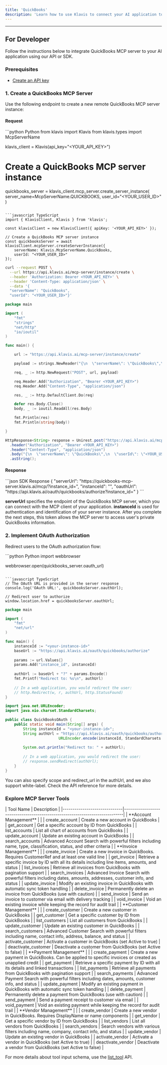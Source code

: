 ```yaml
---
title: 'QuickBooks'
description: 'Learn how to use Klavis to connect your AI application to QuickBooks MCP Server'
---
```



<NoCodeSnippet />

---

## For Developer

Follow the instructions below to integrate QuickBooks MCP server to your AI application using our API or SDK.

### Prerequisites

- [Create an API key](https://www.klavis.ai/home/api-keys)

### 1. Create a QuickBooks MCP Server

Use the following endpoint to create a new remote QuickBooks MCP server instance:

#### Request
<CodeGroup>
```python Python
from klavis import Klavis
from klavis.types import McpServerName

klavis_client = Klavis(api_key="<YOUR_API_KEY>")

# Create a QuickBooks MCP server instance
quickbooks_server = klavis_client.mcp_server.create_server_instance(
    server_name=McpServerName.QUICKBOOKS,
    user_id="<YOUR_USER_ID>"
)
```

```javascript TypeScript
import { KlavisClient, Klavis } from 'klavis';

const klavisClient = new KlavisClient({ apiKey: '<YOUR_API_KEY>' });

// Create a QuickBooks MCP server instance
const quickbooksServer = await klavisClient.mcpServer.createServerInstance({
    serverName: Klavis.McpServerName.QuickBooks,
    userId: "<YOUR_USER_ID>"
});
```

```bash cURL
curl --request POST \
  --url https://api.klavis.ai/mcp-server/instance/create \
  --header 'Authorization: Bearer <YOUR_API_KEY>' \
  --header 'Content-Type: application/json' \
  --data '{
  "serverName": "QuickBooks",
  "userId": "<YOUR_USER_ID>"}'
```

```go Go
package main

import (
	"fmt"
	"strings"
	"net/http"
	"io/ioutil"
)

func main() {

	url := "https://api.klavis.ai/mcp-server/instance/create"

	payload := strings.NewReader("{\n  \"serverName\": \"QuickBooks\",\n  \"userId\": \"<YOUR_USER_ID>\"\n}")

	req, _ := http.NewRequest("POST", url, payload)

	req.Header.Add("Authorization", "Bearer <YOUR_API_KEY>")
	req.Header.Add("Content-Type", "application/json")

	res, _ := http.DefaultClient.Do(req)

	defer res.Body.Close()
	body, _ := ioutil.ReadAll(res.Body)

	fmt.Println(res)
	fmt.Println(string(body))

}
```

```java Java
HttpResponse<String> response = Unirest.post("https://api.klavis.ai/mcp-server/instance/create")
  .header("Authorization", "Bearer <YOUR_API_KEY>")
  .header("Content-Type", "application/json")
  .body("{\n  \"serverName\": \"QuickBooks\",\n  \"userId\": \"<YOUR_USER_ID>\"\n}")
  .asString();
```
</CodeGroup>

#### Response
<CodeGroup>
```json SDK Response
{
  "serverUrl": "https://quickbooks-mcp-server.klavis.ai/mcp/?instance_id=<instance-id>",
  "instanceId": "<instance-id>",
  "oauthUrl": "https://api.klavis.ai/oauth/quickbooks/authorize?instance_id=<instance-id>"
}
```
</CodeGroup>

<Check> **serverUrl** specifies the endpoint of the QuickBooks MCP server, which you can connect with the MCP client of your application.</Check>
<Note> **instanceId** is used for authentication and identification of your server instance. After you complete the next steps, this token allows the MCP server to access user's private QuickBooks information.</Note>

### 2. Implement OAuth Authorization

Redirect users to the OAuth authorization flow:

<CodeGroup>
```python Python
import webbrowser

webbrowser.open(quickbooks_server.oauth_url)
```

```javascript TypeScript
// The OAuth URL is provided in the server response
console.log('OAuth URL:', quickbooksServer.oauthUrl);

// Redirect user to authorize
window.location.href = quickbooksServer.oauthUrl;
```

```go Go
package main

import (
    "fmt"
    "net/url"
)

func main() {
    instanceId := "<your-instance-id>"
    baseUrl := "https://api.klavis.ai/oauth/quickbooks/authorize"
    
    params := url.Values{}
    params.Add("instance_id", instanceId)
    
    authUrl := baseUrl + "?" + params.Encode()
    fmt.Printf("Redirect to: %s\n", authUrl)
    
    // In a web application, you would redirect the user:
    // http.Redirect(w, r, authUrl, http.StatusFound)
}
```

```java Java
import java.net.URLEncoder;
import java.nio.charset.StandardCharsets;

public class QuickBooksOAuth {
    public static void main(String[] args) {
        String instanceId = "<your-instance-id>";
        String authUrl = "https://api.klavis.ai/oauth/quickbooks/authorize?instance_id=" + 
                        URLEncoder.encode(instanceId, StandardCharsets.UTF_8);
        
        System.out.println("Redirect to: " + authUrl);
        
        // In a web application, you would redirect the user:
        // response.sendRedirect(authUrl);
    }
}
```
</CodeGroup>

<Tip>
You can also specify scope and redirect_url in the authUrl, and we also support white-label. Check the API reference for more details.
</Tip>

### Explore MCP Server Tools

<Accordion title="Tools Information">
| Tool Name                    | Description                                                                 |
|------------------------------|-----------------------------------------------------------------------------|
| **Account Management**       |                                                                             |
| create_account               | Create a new account in QuickBooks                                          |
| get_account                  | Get a specific account by ID from QuickBooks                               |
| list_accounts                | List all chart of accounts from QuickBooks                                 |
| update_account               | Update an existing account in QuickBooks                                   |
| search_accounts              | Advanced Account Search with powerful filters including name, type, classification, status, and other criteria |
| **Invoice Management**       |                                                                             |
| create_invoice               | Create a new invoice in QuickBooks. Requires CustomerRef and at least one valid line |
| get_invoice                  | Retrieve a specific invoice by ID with all its details including line items, amounts, and status |
| list_invoices                | Retrieve all invoices from QuickBooks with pagination support              |
| search_invoices              | Advanced Invoice Search with powerful filters including dates, amounts, addresses, customer info, and status |
| update_invoice               | Modify an existing invoice in QuickBooks with automatic sync token handling |
| delete_invoice               | Permanently delete an invoice from QuickBooks (use with caution)           |
| send_invoice                 | Send an invoice to customer via email with delivery tracking               |
| void_invoice                 | Void an existing invoice while keeping the record for audit trail          |
| **Customer Management**      |                                                                             |
| create_customer              | Create a new customer in QuickBooks                                         |
| get_customer                 | Get a specific customer by ID from QuickBooks                              |
| list_customers               | List all customers from QuickBooks                                          |
| update_customer              | Update an existing customer in QuickBooks                                  |
| search_customers             | Advanced Customer Search with powerful filters including name, contact info, address, balance, and status |
| activate_customer            | Activate a customer in QuickBooks (set Active to true)                     |
| deactivate_customer          | Deactivate a customer from QuickBooks (set Active to false)                |
| **Payment Management**       |                                                                             |
| create_payment               | Create a new payment in QuickBooks. Can be applied to specific invoices or created as unapplied credit |
| get_payment                  | Retrieve a specific payment by ID with all its details and linked transactions |
| list_payments                | Retrieve all payments from QuickBooks with pagination support              |
| search_payments              | Advanced Payment Search with powerful filters including dates, amounts, customer info, and status |
| update_payment               | Modify an existing payment in QuickBooks with automatic sync token handling |
| delete_payment               | Permanently delete a payment from QuickBooks (use with caution)            |
| send_payment                 | Send a payment receipt to customer via email                               |
| void_payment                 | Void an existing payment while keeping the record for audit trail          |
| **Vendor Management**        |                                                                             |
| create_vendor                | Create a new vendor in QuickBooks. Requires DisplayName or name components |
| get_vendor                   | Get a specific vendor by ID from QuickBooks                                |
| list_vendors                 | List all vendors from QuickBooks                                           |
| search_vendors               | Search vendors with various filters including name, company, contact info, and status |
| update_vendor                | Update an existing vendor in QuickBooks                                    |
| activate_vendor              | Activate a vendor in QuickBooks (set Active to true)                       |
| deactivate_vendor            | Deactivate a vendor from QuickBooks (set Active to false)                  |

</Accordion>

<Note>For more details about tool input schema, use the [list_tool](https://docs.klavis.ai/api-reference/mcp-server/list-tools) API.</Note> 